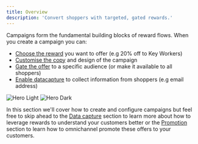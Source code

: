 ```yaml
---
title: Overview
description: 'Convert shoppers with targeted, gated rewards.'
---
```


Campaigns form the fundamental building blocks of reward flows. When you create a campaign you can:

* [Choose the reward](/documentationSections/1_buildRewardFlows/chooseReward) you want to offer (e.g 20% off to Key Workers)
* [Customise the copy](/documentationSections/1_buildRewardFlows/customiseCopy) and design of the campaign
* [Gate the offer](/documentationSections/1_buildRewardFlows/closedUserGroups) to a specific audience (or make it available to all shoppers)
* [Enable datacapture](/documentationSections/2_captureData/overview) to collect information from shoppers (e.g email address)


<Frame caption="Three example campaigns being used by brands like Currys.">
  <img
    className="block dark:hidden"
    src="/images/exampleCampaigns.png"
    alt="Hero Light"
  />
  <img
    className="hidden dark:block"
    src="/images/exampleCampaigns.png"
    alt="Hero Dark"
  />
</Frame>

In this section we'll cover how to create and configure campaigns but feel free to skip ahead to the [Data capture](/documentationSections/2_captureData/overview) 
section to learn more about how to leverage rewards to understand your customers better or the [Promotion](/documentationSections/3_promoteOFfers/overview) section 
to learn how to omnichannel promote these offers to your customers.